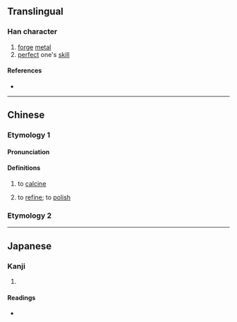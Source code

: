 {{also|鍛}}
{{character info}}
{{character info|0x2F91C}}
==Translingual==

===Han character===
{{Han char|rn=86|rad=火|as=09|sn=13|four=|canj=FHJE|ids=⿰火段}}

# [[forge]] [[metal]]
# [[perfect]] one's [[skill]]

====References====
* {{Han ref|kx=0678.161|dkj=19172|dj=1087.030|hdz=32218.130|uh=7145|ud=28997}}

----

==Chinese==
{{zh-forms}}

===Etymology 1===

====Pronunciation====
{{zh-pron
|m=duàn
|m-s=
|c=dyun3
|c-t=
|g=
|h=pfs=
|j=
|md=
|mn=
|mn-t=
|w=
|x=
|mc=y
|oc=y
|cat=v
}}

====Definitions====
{{zh-hanzi}}

# to [[calcine]]
# {{lb|zh|figuratively}} to [[refine]]; to [[polish]]

===Etymology 2===
{{zh-see|鍛|ssv}}

----

==Japanese==

===Kanji===
{{ja-kanji|grade=|rs=火09}}

# {{rfdef|ja|sort=火09}}

====Readings====
* {{ja-readings|on=[[たん]] (tan)|kun=[[きたえる]] (kitaeru)}}